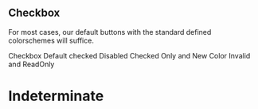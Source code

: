 
<Meta title="Forms/Checkbox" component={Checkbox} />

## Checkbox

For most cases, our default buttons with the standard defined colorschemes will suffice.

<Preview>
  <Story name="Default">
    <Stack>
      <Checkbox>Checkbox</Checkbox>
      <Checkbox defaultChecked>Default checked</Checkbox>
      <Checkbox isDisabled>Disabled</Checkbox>
      <Checkbox colorScheme="orange" isChecked={true}>
        Checked Only and New Color
      </Checkbox>
      <Checkbox isInvalid isReadOnly>
        Invalid and ReadOnly
      </Checkbox>
    </Stack>
  </Story>
</Preview>

# Indeterminate

<Preview>
  <Story name="Indeterminate">
    <IndeterminentExample />
  </Story>
</Preview>
